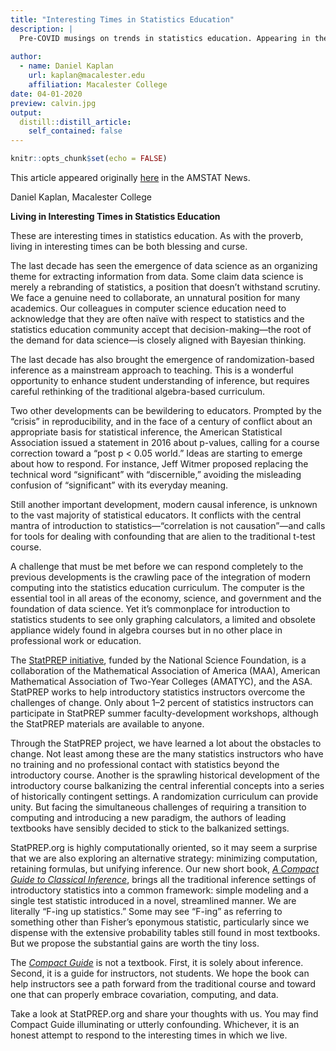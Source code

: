 ```yaml
---
title: "Interesting Times in Statistics Education"
description: |
  Pre-COVID musings on trends in statistics education. Appearing in the April 1st, 2020 edition of <em>AMSTAT News</em>, it was <strong>not</strong> intended to be an April 1st joke. And yet ... The essay was written in December 2019 and publication was anticipated for Feb. 2020. Starting around April 1, COVID-19 became the dominant fact of life for statistics instructors (and everybody else in the world).  My sincere apologies for any offense that I might have given readers.  I regret that I didn’t keep better track of the changing publication schedule and update the essay accordingly.
  
author:
  - name: Daniel Kaplan
    url: kaplan@macalester.edu
    affiliation: Macalester College
date: 04-01-2020
preview: calvin.jpg
output:
  distill::distill_article:
    self_contained: false
---
```


```r
knitr::opts_chunk$set(echo = FALSE)
```

This article appeared originally [here](https://magazine.amstat.org/blog/2020/04/01/statprep-intro-stat-ed/) in the AMSTAT News. 

Daniel Kaplan, Macalester College

**Living in Interesting Times in Statistics Education**

These are interesting times in statistics education. As with the proverb, living in interesting times can be both blessing and curse.

The last decade has seen the emergence of data science as an organizing theme for extracting information from data. Some claim data science is merely a rebranding of statistics, a position that doesn’t withstand scrutiny. We face a genuine need to collaborate, an unnatural position for many academics. Our colleagues in computer science education need to acknowledge that they are often naïve with respect to statistics and the statistics education community accept that decision-making—the root of the demand for data science—is closely aligned with Bayesian thinking.

The last decade has also brought the emergence of randomization-based inference as a mainstream approach to teaching. This is a wonderful opportunity to enhance student understanding of inference, but requires careful rethinking of the traditional algebra-based curriculum.

Two other developments can be bewildering to educators. Prompted by the "crisis" in reproducibility, and in the face of a century of conflict about an appropriate basis for statistical inference, the American Statistical Association issued a statement in 2016 about p-values, calling for a course correction toward a "post p < 0.05 world." Ideas are starting to emerge about how to respond. For instance, Jeff Witmer proposed replacing the technical word "significant" with "discernible," avoiding the misleading confusion of "significant" with its everyday meaning.

Still another important development, modern causal inference, is unknown to the vast majority of statistical educators. It conflicts with the central mantra of introduction to statistics—“correlation is not causation”—and calls for tools for dealing with confounding that are alien to the traditional t-test course.

A challenge that must be met before we can respond completely to the previous developments is the crawling pace of the integration of modern computing into the statistics education curriculum. The computer is the essential tool in all areas of the economy, science, and government and the foundation of data science. Yet it’s commonplace for introduction to statistics students to see only graphing calculators, a limited and obsolete appliance widely found in algebra courses but in no other place in professional work or education.

The [StatPREP initiative](StatPREP.org), funded by the National Science Foundation, is a collaboration of the Mathematical Association of America (MAA), American Mathematical Association of Two-Year Colleges (AMATYC), and the ASA. StatPREP works to help introductory statistics instructors overcome the challenges of change. Only about 1–2 percent of statistics instructors can participate in StatPREP summer faculty-development workshops, although the StatPREP materials are available to anyone.

Through the StatPREP project, we have learned a lot about the obstacles to change. Not least among these are the many statistics instructors who have no training and no professional contact with statistics beyond the introductory course. Another is the sprawling historical development of the introductory course balkanizing the central inferential concepts into a series of historically contingent settings. A randomization curriculum can provide unity. But facing the simultaneous challenges of requiring a transition to computing and introducing a new paradigm, the authors of leading textbooks have sensibly decided to stick to the balkanized settings.

StatPREP.org is highly computationally oriented, so it may seem a surprise that we are also exploring an alternative strategy: minimizing computation, retaining formulas, but unifying inference. Our new short book, [*A Compact Guide to Classical Inference*](https://dtkaplan.github.io/CompactInference/), brings all the traditional inference settings of introductory statistics into a common framework: simple modeling and a single test statistic introduced in a novel, streamlined manner. We are literally "F-ing up statistics." Some may see "F-ing" as referring to something other than Fisher’s eponymous statistic, particularly since we dispense with the extensive probability tables still found in most textbooks. But we propose the substantial gains are worth the tiny loss.

The [*Compact Guide*](https://dtkaplan.github.io/CompactInference/) is not a textbook. First, it is solely about inference. Second, it is a guide for instructors, not students. We hope the book can help instructors see a path forward from the traditional course and toward one that can properly embrace covariation, computing, and data.

Take a look at StatPREP.org and share your thoughts with us. You may find Compact Guide illuminating or utterly confounding. Whichever, it is an honest attempt to respond to the interesting times in which we live.







